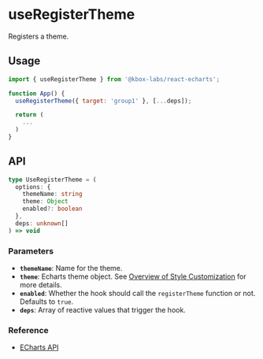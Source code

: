 # useRegisterTheme

Registers a theme.

## Usage

```js copy
import { useRegisterTheme } from '@kbox-labs/react-echarts';

function App() {
  useRegisterTheme({ target: 'group1' }, [...deps]);

  return (
    ...
  )
}
```

## API

```typescript
type UseRegisterTheme = (
  options: {
    themeName: string
    theme: Object
    enabled?: boolean
  },
  deps: unknown[]
) => void
```

### Parameters

- **`themeName`**: Name for the theme.
- **`theme`**: Echarts theme object. See
  [Overview of Style Customization](https://arc.net/l/quote/vcaskbid) for more
  details.
- **`enabled`**: Whether the hook should call the `registerTheme` function or
  not. Defaults to `true`.
- **`deps`**: Array of reactive values that trigger the hook.

### Reference

- [ECharts API](https://echarts.apache.org/en/api.html#echarts.registerTheme)

